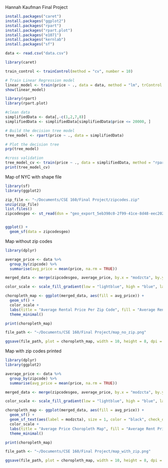 Hannah Kaufman
Final Project

```r
install.packages("caret")
install.packages("ggplot2")
install.packages("rpart")
install.packages("rpart.plot")
install.packages("e1071")
install.packages("kernlab")
install.packages("sf")
```

```r
data <- read.csv("data.csv")
```

```r
library(caret)

train_control <- trainControl(method = "cv", number = 10)

# Train Linear Regression model
linear_model <- train(price ~ ., data = data, method = "lm", trControl = train_control)
show(linear_model)
```

```r
library(rpart)
library(rpart.plot)

#clean data
simplifiedData <- data[,-c(1,2,7,8)]
simplifiedData <- simplifiedData[simplifiedData$price <= 20000, ]

# Build the decision tree model
tree_model <- rpart(price ~ ., data = simplifiedData)

# Plot the decision tree
prp(tree_model)

#cross validation
tree_model_cv <- train(price ~ ., data = simplifiedData, method = "rpart", trControl = train_control)
print(tree_model_cv)
```

Map of NYC with shape file
```r
library(sf)
library(ggplot2)

zip_file <- "~/Documents/CSE 160/Final Project/zipcodes.zip"
unzip(zip_file)
list.files()
zipcodesgeo <- st_read(dsn = "geo_export_5eb398c0-2f99-41ce-8d48-eec20204f119.shp")


ggplot() +
  geom_sf(data = zipcodesgeo)

```

Map without zip codes
```r
library(dplyr)

average_price <- data %>%
  group_by(zipcode) %>%
  summarise(avg_price = mean(price, na.rm = TRUE))

merged_data <- merge(zipcodesgeo, average_price, by.x = "modzcta", by.y = "zipcode", all.x = TRUE)

color_scale <- scale_fill_gradient(low = "lightblue", high = "blue", labels = scales::dollar)

choropleth_map <- ggplot(merged_data, aes(fill = avg_price)) +
  geom_sf() +
  color_scale +
  labs(title = "Average Rental Price Per Zip Code", fill = "Average Rent Price") +
  theme_minimal()

print(choropleth_map)

file_path <- "~/Documents/CSE 160/Final Project/map_no_zip.png"

ggsave(file_path, plot = choropleth_map, width = 10, height = 8, dpi = 300)

```

Map with zip codes printed
```r
library(dplyr)
library(ggplot2)

average_price <- data %>%
  group_by(zipcode) %>%
  summarise(avg_price = mean(price, na.rm = TRUE))

merged_data <- merge(zipcodesgeo, average_price, by.x = "modzcta", by.y = "zipcode", all.x = TRUE)

color_scale <- scale_fill_gradient(low = "lightblue", high = "blue", labels = scales::dollar)

choropleth_map <- ggplot(merged_data, aes(fill = avg_price)) +
  geom_sf() +
  geom_sf_text(aes(label = modzcta), size = 1, color = "black", check_overlap = TRUE) +
  color_scale +
  labs(title = "Average Price Choropleth Map", fill = "Average Rent Price") +
  theme_minimal()

print(choropleth_map)

file_path <- "~/Documents/CSE 160/Final Project/map_with_zip.png"

ggsave(file_path, plot = choropleth_map, width = 10, height = 8, dpi = 300)

```
